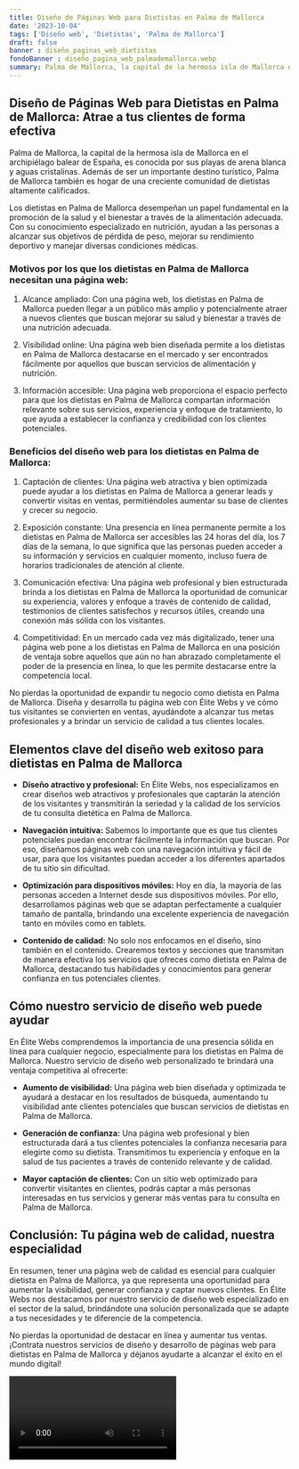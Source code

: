 ```yaml
---
title: Diseño de Páginas Web para Dietistas en Palma de Mallorca
date: '2023-10-04'
tags: ['Diseño web', 'Dietistas', 'Palma de Mallorca']
draft: false
banner : diseño_paginas_web_dietistas
fondoBanner : diseño_pagina_web_palmademallorca.webp
summary: Palma de Mallorca, la capital de la hermosa isla de Mallorca en el archipiélago balear de España, es conocida por sus playas de arena blanca y aguas cristalinas. Además de ser un importante destino turístico, Palma de Mallorca también es hogar de una creciente comunidad de dietistas altamente calificados.
---
```


## Diseño de Páginas Web para Dietistas en Palma de Mallorca: Atrae a tus clientes de forma efectiva

Palma de Mallorca, la capital de la hermosa isla de Mallorca en el archipiélago balear de España, es conocida por sus playas de arena blanca y aguas cristalinas. Además de ser un importante destino turístico, Palma de Mallorca también es hogar de una creciente comunidad de dietistas altamente calificados.

Los dietistas en Palma de Mallorca desempeñan un papel fundamental en la promoción de la salud y el bienestar a través de la alimentación adecuada. Con su conocimiento especializado en nutrición, ayudan a las personas a alcanzar sus objetivos de pérdida de peso, mejorar su rendimiento deportivo y manejar diversas condiciones médicas.

### Motivos por los que los dietistas en Palma de Mallorca necesitan una página web:

1. Alcance ampliado: Con una página web, los dietistas en Palma de Mallorca pueden llegar a un público más amplio y potencialmente atraer a nuevos clientes que buscan mejorar su salud y bienestar a través de una nutrición adecuada.

2. Visibilidad online: Una página web bien diseñada permite a los dietistas en Palma de Mallorca destacarse en el mercado y ser encontrados fácilmente por aquellos que buscan servicios de alimentación y nutrición.

3. Información accesible: Una página web proporciona el espacio perfecto para que los dietistas en Palma de Mallorca compartan información relevante sobre sus servicios, experiencia y enfoque de tratamiento, lo que ayuda a establecer la confianza y credibilidad con los clientes potenciales.

### Beneficios del diseño web para los dietistas en Palma de Mallorca:

1. Captación de clientes: Una página web atractiva y bien optimizada puede ayudar a los dietistas en Palma de Mallorca a generar leads y convertir visitas en ventas, permitiéndoles aumentar su base de clientes y crecer su negocio.

2. Exposición constante: Una presencia en línea permanente permite a los dietistas en Palma de Mallorca ser accesibles las 24 horas del día, los 7 días de la semana, lo que significa que las personas pueden acceder a su información y servicios en cualquier momento, incluso fuera de horarios tradicionales de atención al cliente.

3. Comunicación efectiva: Una página web profesional y bien estructurada brinda a los dietistas en Palma de Mallorca la oportunidad de comunicar su experiencia, valores y enfoque a través de contenido de calidad, testimonios de clientes satisfechos y recursos útiles, creando una conexión más sólida con los visitantes.

4. Competitividad: En un mercado cada vez más digitalizado, tener una página web pone a los dietistas en Palma de Mallorca en una posición de ventaja sobre aquellos que aún no han abrazado completamente el poder de la presencia en línea, lo que les permite destacarse entre la competencia local.

No pierdas la oportunidad de expandir tu negocio como dietista en Palma de Mallorca. Diseña y desarrolla tu página web con Élite Webs y ve cómo tus visitantes se convierten en ventas, ayudándote a alcanzar tus metas profesionales y a brindar un servicio de calidad a tus clientes locales.

<GifSeo />

<Cta />

## Elementos clave del diseño web exitoso para dietistas en Palma de Mallorca

- **Diseño atractivo y profesional:** En Élite Webs, nos especializamos en crear diseños web atractivos y profesionales que captarán la atención de los visitantes y transmitirán la seriedad y la calidad de los servicios de tu consulta dietética en Palma de Mallorca.

- **Navegación intuitiva:** Sabemos lo importante que es que tus clientes potenciales puedan encontrar fácilmente la información que buscan. Por eso, diseñamos páginas web con una navegación intuitiva y fácil de usar, para que los visitantes puedan acceder a los diferentes apartados de tu sitio sin dificultad.

- **Optimización para dispositivos móviles:** Hoy en día, la mayoría de las personas acceden a Internet desde sus dispositivos móviles. Por ello, desarrollamos páginas web que se adaptan perfectamente a cualquier tamaño de pantalla, brindando una excelente experiencia de navegación tanto en móviles como en tablets.

- **Contenido de calidad:** No solo nos enfocamos en el diseño, sino también en el contenido. Crearemos textos y secciones que transmitan de manera efectiva los servicios que ofreces como dietista en Palma de Mallorca, destacando tus habilidades y conocimientos para generar confianza en tus potenciales clientes.

## Cómo nuestro servicio de diseño web puede ayudar

En Élite Webs comprendemos la importancia de una presencia sólida en línea para cualquier negocio, especialmente para los dietistas en Palma de Mallorca. Nuestro servicio de diseño web personalizado te brindará una ventaja competitiva al ofrecerte:

- **Aumento de visibilidad:** Una página web bien diseñada y optimizada te ayudará a destacar en los resultados de búsqueda, aumentando tu visibilidad ante clientes potenciales que buscan servicios de dietistas en Palma de Mallorca.

- **Generación de confianza:** Una página web profesional y bien estructurada dará a tus clientes potenciales la confianza necesaria para elegirte como su dietista. Transmitimos tu experiencia y enfoque en la salud de tus pacientes a través de contenido relevante y de calidad.

- **Mayor captación de clientes:** Con un sitio web optimizado para convertir visitantes en clientes, podrás captar a más personas interesadas en tus servicios y generar más ventas para tu consulta en Palma de Mallorca.

## Conclusión: Tu página web de calidad, nuestra especialidad

En resumen, tener una página web de calidad es esencial para cualquier dietista en Palma de Mallorca, ya que representa una oportunidad para aumentar la visibilidad, generar confianza y captar nuevos clientes. En Élite Webs nos destacamos por nuestro servicio de diseño web especializado en el sector de la salud, brindándote una solución personalizada que se adapte a tus necesidades y te diferencie de la competencia.

No pierdas la oportunidad de destacar en línea y aumentar tus ventas. ¡Contrata nuestros servicios de diseño y desarrollo de páginas web para dietistas en Palma de Mallorca y déjanos ayudarte a alcanzar el éxito en el mundo digital!

<Video />

<CtaBot job='Dietistas' city='Palma de Mallorca'/>

<Gmaps query='Palma de Mallorca+españa+maps' />